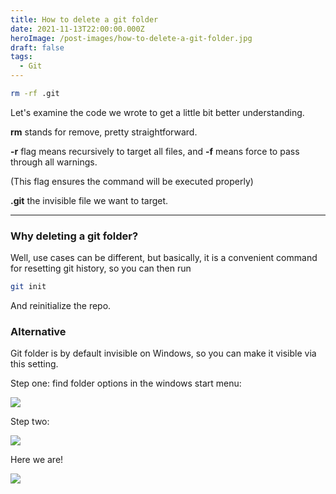 ```yaml
---
title: How to delete a git folder
date: 2021-11-13T22:00:00.000Z
heroImage: /post-images/how-to-delete-a-git-folder.jpg
draft: false
tags:
  - Git
---
```


```bash
rm -rf .git
```

Let's examine the code we wrote to get a little bit better understanding.

**rm** stands for remove, pretty straightforward.

**-r** flag means recursively to target all files, and **-f** means force to pass through all warnings.

(This flag ensures the command will be executed properly)

**.git** the invisible file we want to target.

***

### Why deleting a git folder?

Well, use cases can be different, but basically, it is a convenient command for resetting git history, so you can then run

```bash
git init
```

And reinitialize the repo.

### Alternative

Git folder is by default invisible on Windows, so you can make it visible via this setting.

Step one: find folder options in the windows start menu:

![](/post-images/image-1-options.jpg)

Step two:

![](/post-images/image-2-2.jpg)

Here we are!

![](/post-images/image-3.jpg)
